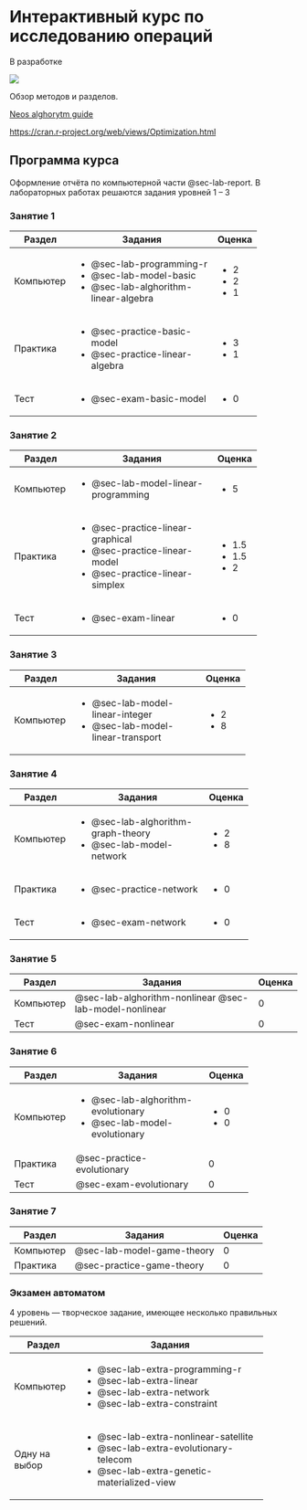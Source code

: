 # Интерактивный курс по исследованию операций {.unnumbered}

::: {.callout-important title="Состояние разработки"}
В разработке
:::

![](taxonomy.svg){fig-align="center"}

Обзор методов и разделов.

[Neos alghorytm guide](https://neos-guide.org/guide/algorithms/)

<https://cran.r-project.org/web/views/Optimization.html>

## Программа курса {#sec-index-syllabus}

Оформление отчёта по компьютерной части @sec-lab-report. В лабораторных работах решаются задания уровней 1 – 3

### Занятие 1 {#sec-index-syllabus-class-1}

+-----------+----------------------------------------+--------+
| Раздел    | Задания                                | Оценка |
+===========+========================================+========+
| Компьютер | -   @sec-lab-programming-r             | -   2  |
|           | -   @sec-lab-model-basic               | -   2  |
|           | -   @sec-lab-alghorithm-linear-algebra | -   1  |
+-----------+----------------------------------------+--------+
| Практика  | -   @sec-practice-basic-model          | -   3  |
|           | -   @sec-practice-linear-algebra       | -   1  |
+-----------+----------------------------------------+--------+
| Тест      | -   @sec-exam-basic-model              | -   0  |
+-----------+----------------------------------------+--------+

### Занятие 2 {#sec-index-syllabus-class-2}

+-----------+---------------------------------------+---------+
| Раздел    | Задания                               | Оценка  |
+===========+=======================================+=========+
| Компьютер | -   @sec-lab-model-linear-programming | -   5   |
+-----------+---------------------------------------+---------+
| Практика  | -   @sec-practice-linear-graphical    | -   1.5 |
|           | -   @sec-practice-linear-model        | -   1.5 |
|           | -   @sec-practice-linear-simplex      | -   2   |
+-----------+---------------------------------------+---------+
| Тест      | -   @sec-exam-linear                  | -   0   |
+-----------+---------------------------------------+---------+

### Занятие 3 {#sec-index-syllabus-class-3}

+-----------+-------------------------------------+--------+
| Раздел    | Задания                             | Оценка |
+===========+=====================================+========+
| Компьютер | -   @sec-lab-model-linear-integer   | -   2  |
|           | -   @sec-lab-model-linear-transport | -   8  |
+-----------+-------------------------------------+--------+

### Занятие 4 {#sec-index-syllabus-class-4}

+-----------+--------------------------------------+--------+
| Раздел    | Задания                              | Оценка |
+===========+======================================+========+
| Компьютер | -   @sec-lab-alghorithm-graph-theory | -   2  |
|           | -   @sec-lab-model-network           | -   8  |
+-----------+--------------------------------------+--------+
| Практика  | -   @sec-practice-network            | -   0  |
+-----------+--------------------------------------+--------+
| Тест      | -   @sec-exam-network                | -   0  |
+-----------+--------------------------------------+--------+

### Занятие 5 {#sec-index-syllabus-class-5}

| Раздел    | Задания                                                | Оценка |
|-----------|--------------------------------------------------------|--------|
| Компьютер | @sec-lab-alghorithm-nonlinear @sec-lab-model-nonlinear | 0      |
| Тест      | @sec-exam-nonlinear                                    | 0      |

### Занятие 6 {#sec-index-syllabus-class-6}

+-----------+--------------------------------------+--------+
| Раздел    | Задания                              | Оценка |
+===========+======================================+========+
| Компьютер | -   @sec-lab-alghorithm-evolutionary | -   0  |
|           | -   @sec-lab-model-evolutionary      | -   0  |
+-----------+--------------------------------------+--------+
| Практика  | @sec-practice-evolutionary           | 0      |
+-----------+--------------------------------------+--------+
| Тест      | @sec-exam-evolutionary               | 0      |
+-----------+--------------------------------------+--------+

### Занятие 7 {#sec-index-syllabus-class-7}

| Раздел    | Задания                    | Оценка |
|-----------|----------------------------|--------|
| Компьютер | @sec-lab-model-game-theory | 0      |
| Практика  | @sec-practice-game-theory  | 0      |

### Экзамен автоматом {#sec-index-syllabus-extra}

4 уровень — творческое задание, имеющее несколько правильных решений.

+---------------+----------------------------------------------+
| Раздел        | Задания                                      |
+===============+==============================================+
| Компьютер     | -   @sec-lab-extra-programming-r             |
|               | -   @sec-lab-extra-linear                    |
|               | -   @sec-lab-extra-network                   |
|               | -   @sec-lab-extra-constraint                |
+---------------+----------------------------------------------+
| Одну на выбор | -   @sec-lab-extra-nonlinear-satellite       |
|               | -   @sec-lab-extra-evolutionary-telecom      |
|               | -   @sec-lab-extra-genetic-materialized-view |
+---------------+----------------------------------------------+
